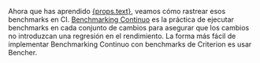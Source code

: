 Ahora que has aprendido <a href={props.url}>{props.text}</a>,
veamos cómo rastrear esos benchmarks en CI.
[Benchmarking Continuo][continuous benchmarking] es la práctica de ejecutar benchmarks en cada conjunto de cambios para asegurar que los cambios no introduzcan una regresión en el rendimiento.
La forma más fácil de implementar Benchmarking Continuo con benchmarks de Criterion es usar Bencher.

[learn criterion]: /es/learn/benchmarking/rust/criterion
[continuous benchmarking]: /es/docs/explanation/continuous-benchmarking/